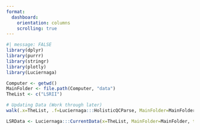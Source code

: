 ```yaml
---
format:
  dashboard:
    orientation: columns
    scrolling: true
---
```


```r
#| message: FALSE
library(dplyr)
library(purrr)
library(stringr)
library(plotly)
library(Luciernaga)

Computer <- getwd()
MainFolder <- file.path(Computer, "data")
TheList <- c("LSRII")

# Updating Data (Work through later)
walk(.x=TheList, .f=Luciernaga:::HolisticQCParse, MainFolder=MainFolder)
```

```r
LSRData <- Luciernaga:::CurrentData(x=TheList, MainFolder=MainFolder, type = "Both")
```


